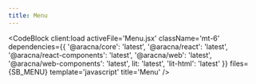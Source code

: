 ```yaml
---
title: Menu
---
```



<MenuComponentBlock client:load />

<CodeBlock
  client:load
  activeFile='Menu.jsx'
  className='mt-6'
  dependencies={{
    '@aracna/core': 'latest',
    '@aracna/react': 'latest',
    '@aracna/react-components': 'latest',
    '@aracna/web': 'latest',
    '@aracna/web-components': 'latest',
    lit: 'latest',
    'lit-html': 'latest'
  }}
  files={SB_MENU}
  template='javascript'
  title='Menu'
/>
